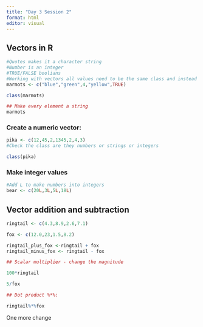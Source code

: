```yaml
---
title: "Day 3 Session 2"
format: html
editor: visual
---
```


## Vectors in R

```r
#Quotes makes it a character string
#Number is an integer
#TRUE/FALSE boolians
#Working with vectors all values need to be the same class and instead it will autimatically all make it to one 
marmots <- c("blue","green",4,"yellow",TRUE)

class(marmots)

## Make every element a string
marmots

```

### Create a numeric vector:

```r
pika <- c(12,45,2,1345,2,4,3)
#Check the class are they numbers or strings or integers

class(pika)
```

### Make integer values

```r
#Add L to make numbers into integers
bear <- c(20L,3L,5L,18L)
```

## Vector addition and subtraction

```r
ringtail <- c(4.3,8.9,2.6,7.1)

fox <- c(12.0,23,1.5,8.2)

ringtail_plus_fox <-ringtail + fox
ringtail_minus_fox <- ringtail - fox

## Scalar multiplier - change the magnitude

100*ringtail

5/fox

## Dot product %*%: 

ringtail%*%fox
```

One more change
